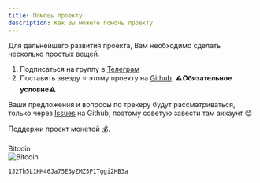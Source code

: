 ```yaml
---
title: Помощь проекту
description: Как Вы можете помочь проекту
---
```


Для дальнейшего развития проекта, Вам необходимо сделать несколько простых вещей.

1. Подписаться на группу в [Телеграм](https://t.me/WhalesTracker)
2. Поставить звезду ⭐ этому проекту на [Github](https://github.com/dengivseti/WhalesTracker). **⚠️Обязательное условие⚠️**

Ваши предложения и вопросы по трекеру будут рассматриваться, только через [Issues](https://github.com/dengivseti/WhalesTracker/issues) на Github, поэтому советую завести там аккаунт 😊

Поддержи проект монетой 💰.
</br>
</br>
Bitcoin
</br>
![Bitcoin](/bitcoin.png)

```
1J2Th5L1HH46Ja75E3yZMZ5P1Tggi2HB3a
```